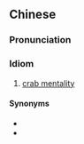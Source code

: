 {{also|螃蟹心态}}
==Chinese==
{{zh-forms|s=螃蟹心态|type=22}}

===Pronunciation===
{{zh-pron
|m=pángxiè xīntài
|c=pong4 haai5 sam1 taai3
|cat=id
}}

===Idiom===
{{zh-idiom}}

# [[crab mentality]]

====Synonyms====
* {{zh-l|螃蟹精神}}
* {{zh-l|螃蟹心理}}